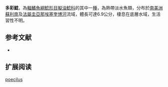 {{Speciesbox
| name = 多彩鯰
| image = 
| image_width = 250px
| status = NE
| status_system = IUCN3.1
| genus = Microglanis
| species = poecilus
| authority = [[Eigenmann|Eigenmann]], 1912
| synonyms = 
}}
'''多彩鯰'''，為[[輻鰭魚綱|輻鰭魚綱]][[鯰形目|鯰形目]][[擬油鯰科|擬油鯰科]]的其中一[[種|種]]，為熱帶淡水魚類，分布於[[南美洲|南美洲]][[蘇利南|蘇利南]]及[[法屬圭亞那|法屬圭亞那]][[埃塞奎博河|埃塞奎博河]]流域，體長可達6.9公分，棲息在底層水域，生活習性不明。
==参考文献==
*{{FishBase_species|genus=Microglanis|species=poecilus|year=2015|month=4}}

== 扩展阅读 ==
{{refbegin}}
{{wikispecies-inline|Microglanis poecilus|多彩鯰}}
{{refend}}
{{Taxonbar|from=Q5534005}}

[[Category:多彩鯰屬|poecilus]]
